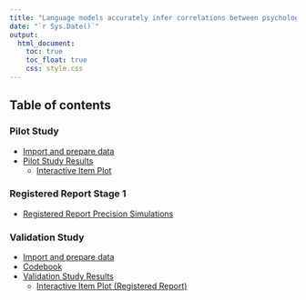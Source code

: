```yaml
---
title: "Language models accurately infer correlations between psychological items and scales from text alone"
date: "`r Sys.Date()`"
output: 
  html_document:
    toc: true
    toc_float: true
    css: style.css 
---
```


## Table of contents

### Pilot Study
- [Import and prepare data](docs/1_vector_to_cosine.html)
- [Pilot Study Results](docs/validation_study.html)
  - [Interactive Item Plot](docs/2_interactive_item_plot.html)

### Registered Report Stage 1
- [Registered Report Precision Simulations](docs/3_rr_precision_simulations.html)
 
### Validation Study
- [Import and prepare data](docs/1_import_validation_study.html)
- [Codebook](docs/codebook.html)
- [Validation Study Results](docs/validation_study.html)
  - [Interactive Item Plot (Registered Report)](docs/2_interactive_item_plot_rr.html)


